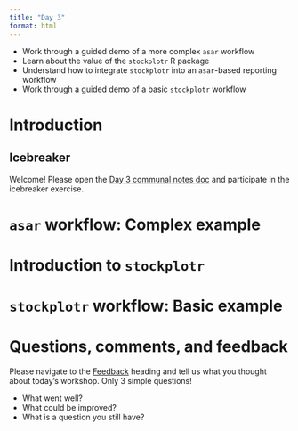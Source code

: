```yaml
---
title: "Day 3"
format: html
---
```


::: objectives
-   Work through a guided demo of a more complex `asar` workflow
-   Learn about the value of the `stockplotr` R package
-   Understand how to integrate `stockplotr` into an `asar`-based reporting workflow
-   Work through a guided demo of a basic `stockplotr` workflow
:::

# Introduction
## Icebreaker

Welcome! Please open the [Day 3 communal notes doc](https://docs.google.com/document/d/1SY-xwHXnJUXSXTTeaPA_UkmXXVmUK9Ol751nh6Vtjmg/edit?usp=sharing) and participate in the icebreaker exercise.

# `asar` workflow: Complex example

# Introduction to `stockplotr`

# `stockplotr` workflow: Basic example

# Questions, comments, and feedback

Please navigate to the [Feedback](https://docs.google.com/document/d/11opBDjiMCL8_bUY2NmOoAO5QIpodzh1aGHIfvlZ8Asw/edit?tab=t.0#heading=h.llbcc8tygqlb) heading and tell us what you thought about today's workshop. Only 3 simple questions!

* What went well?
* What could be improved?
* What is a question you still have?